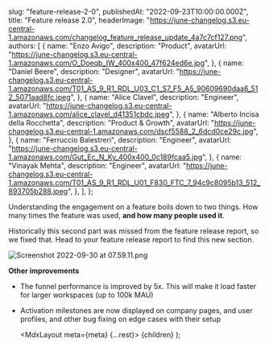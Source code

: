 
  slug: "feature-release-2-0",
  publishedAt: "2022-09-23T10:00:00.000Z",
  title: "Feature release 2.0",
  headerImage:
    "https://june-changelog.s3.eu-central-1.amazonaws.com/changelog_feature_release_update_4a7c7cf127.png",
  authors: [
    {
      name: "Enzo Avigo",
      description: "Product",
      avatarUrl:
        "https://june-changelog.s3.eu-central-1.amazonaws.com/O_Doeqb_IW_400x400_47f624ed6e.jpg",
    },
    {
      name: "Daniel Beere",
      description: "Designer",
      avatarUrl:
        "https://june-changelog.s3.eu-central-1.amazonaws.com/T01_AS_9_R1_RDL_U03_C1_S7_F5_A5_90609690daa6_512_5071aad8fc.jpeg",
    },
    {
      name: "Alice Clavel",
      description: "Engineer",
      avatarUrl:
        "https://june-changelog.s3.eu-central-1.amazonaws.com/alice_clavel_d41351cbdc.jpeg",
    },
    {
      name: "Alberto Incisa della Rocchetta",
      description: "Product & Growth",
      avatarUrl: "https://june-changelog.s3.eu-central-1.amazonaws.com/dscf5588_2_6dcd0ce29c.jpg",
    },
    {
      name: "Ferruccio Balestreri",
      description: "Engineer",
      avatarUrl:
        "https://june-changelog.s3.eu-central-1.amazonaws.com/Gut_Ec_N_Ky_400x400_0c189fcaa5.jpg",
    },
    {
      name: "Vinayak Mehta",
      description: "Engineer",
      avatarUrl:
        "https://june-changelog.s3.eu-central-1.amazonaws.com/T01_AS_9_R1_RDL_U01_F830_FTC_7_94c9c8095b13_512_893705b288.jpeg",
    },
  ],
};

Understanding the engagement on a feature boils down to two things.
How many times the feature was used, **and how many people used it**.

Historically this second part was missed from the feature release report, so we fixed that.
Head to your feature release report to find this new section.

![Screenshot 2022-09-30 at 07.59.11.png](https://june-changelog.s3.eu-central-1.amazonaws.com/Screenshot_2022_09_30_at_07_59_11_ba2d1b5f51.png)

**Other improvements**

- The funnel performance is improved by 5x. This will make it load faster for larger workspaces (up to 100k MAU)
- Activation milestones are now displayed on company pages, and user profiles, and other bug fixing on edge cases with their setup

  <MdxLayout meta={meta} {...rest}>
    {children}
  </MdxLayout>
);
